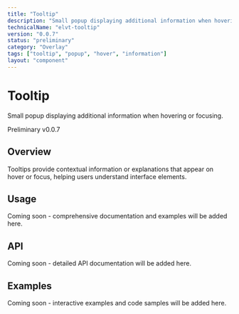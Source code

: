 ```yaml
---
title: "Tooltip"
description: "Small popup displaying additional information when hovering or focusing."
technicalName: "elvt-tooltip"
version: "0.0.7"
status: "preliminary"
category: "Overlay"
tags: ["tooltip", "popup", "hover", "information"]
layout: "component"
---
```


# Tooltip

Small popup displaying additional information when hovering or focusing.

<elvt-badge tone="primary" size="small">Preliminary</elvt-badge> <elvt-badge tone="neutral" size="small">v0.0.7</elvt-badge>

## Overview

Tooltips provide contextual information or explanations that appear on hover or focus, helping users understand interface elements.

## Usage

Coming soon - comprehensive documentation and examples will be added here.

## API

Coming soon - detailed API documentation will be added here.

## Examples

Coming soon - interactive examples and code samples will be added here.